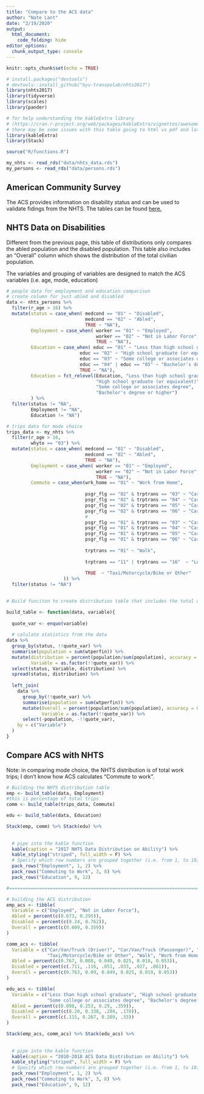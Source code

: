 ```yaml
---
title: "Compare to the ACS data"
author: "Nate Lant"
date: "2/19/2020"
output: 
  html_document:
    code_folding: hide
editor_options: 
  chunk_output_type: console
---
```


```r
knitr::opts_chunk$set(echo = TRUE)

# install.packages("devtools")
# devtools::install_github("byu-transpolab/nhts2017")
library(nhts2017)
library(tidyverse)
library(scales)
library(pander)

# for help understanding the kableExtra library 
# (https://cran.r-project.org/web/packages/kableExtra/vignettes/awesome_table_in_html.html)
# there may be some issues with this table going to html vs pdf and latex
library(kableExtra)
library(Stack)

source("R/functions.R")

my_nhts <- read_rds("data/nhts_data.rds")
my_persons <- read_rds("data/persons.rds")
```

## American Community Survey
The ACS provides information on disability status and can be used to validate fidings from the NHTS. 
The tables can be found [here.](https://data.census.gov/cedsci/table?q=S18&d=ACS%201-Year%20Estimates%20Subject%20Tables&tid=ACSST1Y2018.S1810&vintage=2018)

## NHTS Data on Disabilities
Different from the previous page, this table of distributions only compares the abled population and the
disabled population. This table also includes an "Overall" column which shows the distribution of the total
civilian population.

The variables and grouping of variables are designed to match the ACS variables (i.e. age, mode, education)

```r
# people data for employment and education comparison
# create column for just abled and disabled
data <- nhts_persons %>% 
  filter(r_age > 16) %>%
  mutate(status = case_when( medcond == "01" ~ "Disabled", 
                             medcond == "02" ~ "Abled",
                             TRUE ~ "NA"),
         Employment = case_when( worker == "01" ~ "Employed",
                                 worker == "02" ~ "Not in Labor Force",
                                 TRUE ~ "NA"),
         Education = case_when( educ == "01" ~ "Less than high school graduate",
                           educ == "02" ~ "High school graduate (or equivalent)",
                           educ == "03" ~ "Some college or associates degree",
                           educ == "04" | educ == "05" ~ "Bachelor's degree or higher",
                           TRUE ~ "NA"),
         Education = fct_relevel(Education, "Less than high school graduate",
                                 "High school graduate (or equivalent)", 
                                 "Some college or associates degree",
                                 "Bachelor's degree or higher")
         ) %>%
  filter(status != "NA", 
         Employment != "NA",
         Education != "NA") 

# trips data for mode choice
trips_data <- my_nhts %>%
  filter(r_age > 16,
         whyto == "03") %>%
  mutate(status = case_when( medcond == "01" ~ "Disabled", 
                             medcond == "02" ~ "Abled",
                             TRUE ~ "NA"),
         Employment = case_when( worker == "01" ~ "Employed",
                                 worker == "02" ~ "Not in Labor Force",
                                 TRUE ~ "NA"),
         Commute = case_when(wrk_home == "01" ~ "Work from Home",
           
                             psgr_flg == "02" & trptrans == "03" ~ "Car/Van/Truck (Driver)",
                             psgr_flg == "02" & trptrans == "04" ~ "Car/Van/Truck (Driver)",
                             psgr_flg == "02" & trptrans == "05" ~ "Car/Van/Truck (Driver)",
                             psgr_flg == "02" & trptrans == "06" ~ "Car/Van/Truck (Driver)",
                             # 
                             psgr_flg == "01" & trptrans == "03" ~ "Car/Van/Truck (Passenger)",
                             psgr_flg == "01" & trptrans == "04" ~ "Car/Van/Truck (Passenger)",
                             psgr_flg == "01" & trptrans == "05" ~ "Car/Van/Truck (Passenger)",
                             psgr_flg == "01" & trptrans == "06" ~ "Car/Van/Truck (Passenger)",
                            
                             trptrans == "01" ~ "Walk",
                             
                             trptrans == "11" | trptrans == "16"  ~ "Local Transit",
                             
                             TRUE  ~ "Taxi/Motorcycle/Bike or Other"
                     )) %>%
  filter(status != "NA")
  
```

```r

# Build funciton to create distribution table that includes the total distribution

build_table <- function(data, variable){
  
  quote_var <- enquo(variable)
  
  # calulate statistics from the data
data %>%
  group_by(status, !!quote_var) %>%
  summarise(population = sum(wtperfin)) %>%
  mutate(distribution = percent(population/sum(population), accuracy = 0.1),
         Variable = as.factor(!!quote_var)) %>%
  select(status, Variable, distribution) %>%
  spread(status, distribution) %>%
  
  left_join(
    data %>% 
      group_by(!!quote_var) %>%
      summarise(population = sum(wtperfin)) %>%
      mutate(Overall = percent(population/sum(population), accuracy = 0.1),
             Variable = as.factor(!!quote_var)) %>%
      select(-population, -!!quote_var),
    by = c("Variable")
  )
}
```

## Compare ACS with NHTS
Note: in comparing mode choice, the NHTS distribution is of total work trips; I don't know how ACS calculates "Commute
to work".
```r
# Building the NHTS distribution table
emp <- build_table(data, Employment) 
#this is percentage of total trips
comm <- build_table(trips_data, Commute) 

edu <- build_table(data, Education) 

Stack(emp, comm) %>% Stack(edu) %>%
  
  
  # pipe into the kable function
  kable(caption = "2017 NHTS Data Distribution on Ability") %>%
  kable_styling("striped", full_width = F) %>%
  # Specify which row numbers are grouped together (i.e. from 1, to 10)
  pack_rows("Employment", 1, 2) %>%
  pack_rows("Commuting to Work", 3, 8) %>%
  pack_rows("Education", 9, 12) 

```

```r

#=======================================================================

# building the ACS distribution
emp_acs <- tibble(
  Variable = c("Employed", "Not in Labor Force"),
  Abled = percent(c(0.673, 0.295)),
  Disabled = percent(c(0.24, 0.762)),
  Overall = percent(c(0.609, 0.359))
)

comm_acs <- tibble(
  Variable = c("Car/Van/Truck (Driver)", "Car/Van/Truck (Passenger)", "Local Transit", 
               "Taxi/Motorcycle/Bike or Other", "Walk", "Work from Home"),
  Abled = percent(c(0.767, 0.088, 0.049, 0.025, 0.018, 0.053)),
  Disabled = percent(c(.711, .116, .051, .033, .027, .061)),
  Overall = percent(c(0.763, 0.09, 0.049, 0.025, 0.019, 0.053))
)

edu_acs <- tibble(
  Variable = c("Less than high school graduate", "High school graduate (or equivalent)", 
               "Some college or associates degree", "Bachelor's degree or higher"),
  Abled = percent(c(0.098, 0.253, 0.29, .359)),
  Disabled = percent(c(0.20, 0.338, .284, .178)),
  Overall = percent(c(.115, 0.267, 0.289, .33))
)

Stack(emp_acs, comm_acs) %>% Stack(edu_acs) %>%
  
  
  # pipe into the kable function
  kable(caption = "2010-2018 ACS Data Distribution on Ability") %>%
  kable_styling("striped", full_width = F) %>%
  # Specify which row numbers are grouped together (i.e. from 1, to 10)
  pack_rows("Employment", 1, 2) %>%
  pack_rows("Commuting to Work", 3, 8) %>%
  pack_rows("Education", 9, 12) 


```


